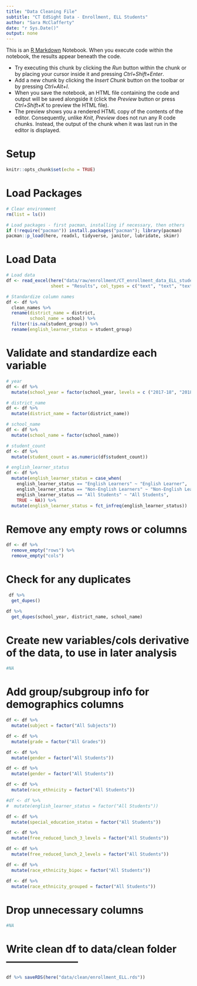 ```yaml
---
title: "Data Cleaning File"
subtitle: "CT EdSight Data - Enrollment, ELL Students"
author: "Sara McClafferty"
date: "r Sys.Date()"
output: none
---
```


This is an [R Markdown](http://rmarkdown.rstudio.com) Notebook. When you execute code within the notebook, the results appear beneath the code.

  - Try executing this chunk by clicking the *Run* button within the chunk or by placing your cursor inside it and pressing *Ctrl+Shift+Enter*. 
  - Add a new chunk by clicking the *Insert Chunk* button on the toolbar or by pressing *Ctrl+Alt+I*.
  - When you save the notebook, an HTML file containing the code and output will be saved alongside it (click the *Preview* button or press *Ctrl+Shift+K* to preview the HTML file).
  - The preview shows you a rendered HTML copy of the contents of the editor. Consequently, unlike *Knit*, *Preview* does not run any R code chunks. Instead, the output of the chunk when it was last run in the editor is displayed.


# Setup
```r
knitr::opts_chunk$set(echo = TRUE)
```

# Load Packages
```r
# Clear environment
rm(list = ls())

# Load packages - first pacman, installing if necessary, then others
if (!require("pacman")) install.packages("pacman"); library(pacman)
pacman::p_load(here, readxl, tidyverse, janitor, lubridate, skimr)
```

# Load Data
```r
# Load data
df <- read_excel(here("data/raw/enrollment/CT_enrollment_data_ELL_students_SCHOOL.xlsx"),
                 sheet = "Results", col_types = c("text", "text", "text", "text", "numeric"))

# Standardize column names
df <- df %>%
  clean_names %>% 
  rename(district_name = district,
         school_name = school) %>% 
  filter(!is.na(student_group)) %>%
  rename(english_learner_status = student_group)
```

# Validate and standardize each variable
```r
# year
df <- df %>% 
  mutate(school_year = factor(school_year, levels = c ("2017-18", "2018-19", "2019-20", "2020-21", "2021-22", "2022-23", "2023-24")))

# district_name
df <- df %>% 
  mutate(district_name = factor(district_name))

# school_name
df <- df %>% 
  mutate(school_name = factor(school_name))

# student_count
df <- df %>%
  mutate(student_count = as.numeric(df$student_count))

# english_learner_status
df <- df %>%
  mutate(english_learner_status = case_when(
    english_learner_status == "English Learners" ~ "English Learner",
    english_learner_status == "Non-English Learners" ~ "Non-English Learner",
    english_learner_status == "All Students" ~ "All Students",
    TRUE ~ NA)) %>% 
  mutate(english_learner_status = fct_infreq(english_learner_status))
```

# Remove any empty rows or columns
```r
df <- df %>%
  remove_empty("rows") %>% 
  remove_empty("cols")
```

# Check for any duplicates
```r
 df %>%
  get_dupes()

df %>%
  get_dupes(school_year, district_name, school_name)
```

# Create new variables/cols derivative of the data, to use in later analysis
```r
#NA
```

# Add group/subgroup info for demographics columns
```r
df <- df %>%
  mutate(subject = factor("All Subjects"))

df <- df %>%
  mutate(grade = factor("All Grades"))

df <- df %>%
  mutate(gender = factor("All Students"))

df <- df %>%
  mutate(gender = factor("All Students"))

df <- df %>%
  mutate(race_ethnicity = factor("All Students"))

#df <- df %>%
#  mutate(english_learner_status = factor("All Students"))

df <- df %>%
  mutate(special_education_status = factor("All Students"))

df <- df %>%
  mutate(free_reduced_lunch_3_levels = factor("All Students"))

df <- df %>%
  mutate(free_reduced_lunch_2_levels = factor("All Students"))

df <- df %>%
  mutate(race_ethnicity_bipoc = factor("All Students"))

df <- df %>%
  mutate(race_ethnicity_grouped = factor("All Students"))
```

# Drop unnecessary columns
```r
#NA
```

# Write clean df to data/clean folder ---------------------
```r
df %>% saveRDS(here("data/clean/enrollment_ELL.rds"))
```
